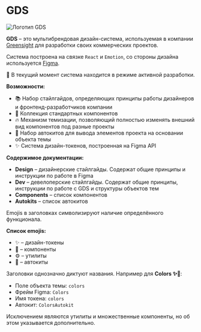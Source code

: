 
<Meta title="Intro / Welcome" />

# GDS

![Логотип GDS](images/logo.svg)

**GDS** – это мультибрендовая дизайн-система, используемая в компании [Greensight](https://greensight.pro/) для разработки своих коммерческих проектов.

Система построена на связке `React` и `Emotion`, со стороны дизайна используется [Figma](https://www.figma.com/file/Udf9B3n8wEoykSGFhhrU0J/Greensight-DS).

🚧 В текущий момент система находится в режиме активной разработки.

**Возможности:**

-   📚 Набор стайлгайдов, определяющих принципы работы дизайнеров и фронтенд-разработчиков компании
-   🧱 Коллекция стандартных компонентов
-   🔥 Механизм темизации, позволяющий полностью изменять внешний вид компонентов под разные проекты
-   🤖 Набор автокитов для вывода элементов проекта на основании объекта темы
-   ✨ Система дизайн-токенов, построенная на Figma API

**Содержимое документации:**

-   **Design** – дизайнерские стайлгайды. Содержат общие принципы и инструкции по работе в Figma
-   **Dev** – девелоперские стайлгайды. Содержат общие принципы, инструкции по работе с GDS и структуры объектов тем
-   **Components** – список компонентов
-   **Autokits** – список автокитов

Emojis в заголовках символизируют наличие определённого функционала.

**Список emojis:**

-   ✨ – дизайн-токены
-   🧱 – компоненты
-   ⚙️ – утилиты
-   🤖 – автокиты

Заголовки однозначно диктуют названия. Например для **Colors ✨🤖**:

-   Поле объекта темы: `colors`
-   Фрейм Figma: `Colors`
-   Имя токена: `colors`
-   Автокит: `ColorsAutokit`

Исключением являются утилиты и множественные компоненты, но об этом указывается дополнительно.
